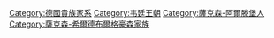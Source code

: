 [[Category:德國貴族家系|Category:德國貴族家系]]
[[Category:韦廷王朝|Category:韦廷王朝]]
[[Category:薩克森-阿爾滕堡人|Category:薩克森-阿爾滕堡人]]
[[Category:薩克森-希爾德布爾格豪森家族|Category:薩克森-希爾德布爾格豪森家族]]